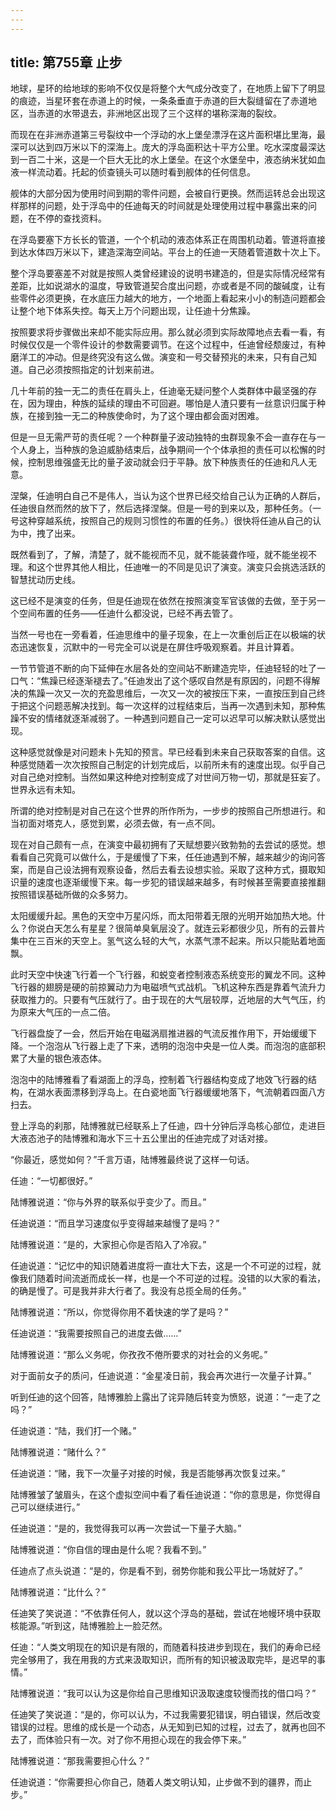 ```yaml
---
---
---
```

title: 第755章 止步
---



地球，星环的给地球的影响不仅仅是将整个大气成分改变了，在地质上留下了明显的痕迹，当星环套在赤道上的时候，一条条垂直于赤道的巨大裂缝留在了赤道地区，当赤道的水带退去，非洲地区出现了三个这样的堪称深海的裂纹。

而现在在非洲赤道第三号裂纹中一个浮动的水上堡垒漂浮在这片面积堪比里海，最深可以达到四万米以下的深海上。庞大的浮岛面积达十平方公里。吃水深度最深达到一百二十米，这是一个巨大无比的水上堡垒。在这个水堡垒中，液态纳米犹如血液一样流动着。托起的侦查镜头可以随时看到舰体的任何信息。

舰体的大部分因为使用时间到期的零件问题，会被自行更换。然而运转总会出现这样那样的问题，处于浮岛中的任迪每天的时间就是处理使用过程中暴露出来的问题，在不停的查找资料。

在浮岛要塞下方长长的管道，一个个机动的液态体系正在周围机动着。管道将直接到达水体四万米以下，建造深海空间站。平台上的任迪一天随着管道数十次上下。

整个浮岛要塞差不对就是按照人类曾经建设的说明书建造的，但是实际情况经常有差距，比如说湖水的温度，导致管道契合度出问题，亦或者是不同的酸碱度，让有些零件必须更换，在水底压力越大的地方，一个地面上看起来小小的制造问题都会让整个地下体系失控。每天上万个问题出现，让任迪十分焦躁。

按照要求将步骤做出来却不能实际应用。那么就必须到实际故障地点去看一看，有时候仅仅是一个零件设计的参数需要调节。在这个过程中，任迪曾经颓废过，有种磨洋工的冲动。但是终究没有这么做。演变和一号交替预兆的未来，只有自己知道。自己必须按照指定的计划来前进。

几十年前的独一无二的责任在肩头上，任迪毫无疑问整个人类群体中最坚强的存在，因为理由，种族的延续的理由不可回避。哪怕是人渣只要有一丝意识归属于种族，在接到独一无二的种族使命时，为了这个理由都会面对困难。

但是一旦无需严苛的责任呢？一个种群量子波动独特的虫群现象不会一直存在与一个人身上，当种族的急迫威胁结束后，战争期间一个个体承担的责任可以松懈的时候，控制思维强盛无比的量子波动就会归于平静。放下种族责任的任迪和凡人无意。

涅槃，任迪明白自己不是伟人，当认为这个世界已经交给自己认为正确的人群后，任迪很自然而然的放下了，然后选择涅槃。但是一号的到来以及，那种任务。（一号这种穿越系统，按照自己的规则习惯性的布置的任务。）很快将任迪从自己的认为中，拽了出来。

既然看到了，了解，清楚了，就不能视而不见，就不能装聋作哑，就不能坐视不理。和这个世界其他人相比，任迪唯一的不同是见识了演变。演变只会挑选活跃的智慧扰动历史线。

这已经不是演变的任务，但是任迪现在依然在按照演变军官该做的去做，至于另一个空间布置的任务——任迪什么都没说，已经不再去管了。

当然一号也在一旁看着，任迪思维中的量子现象，在上一次重创后正在以极端的状态迅速恢复，沉默中的一号完全可以说是在屏住呼吸观察着。并且计算着。

一节节管道不断的向下延伸在水层各处的空间站不断建造完毕，任迪轻轻的吐了一口气：“焦躁已经逐渐褪去了。”任迪发出了这个感叹自然是有原因的，问题不得解决的焦躁一次又一次的充盈思维后，一次又一次的被按压下来，一直按压到自己终于把这个问题恶解决找到。每一次这样的过程结束后，当再一次遇到未知，那种焦躁不安的情绪就逐渐减弱了。一种遇到问题自己一定可以迟早可以解决默认感觉出现。

这种感觉就像是对问题未卜先知的预言。早已经看到未来自己获取答案的自信。这种感觉随着一次次按照自己制定的计划完成后，以前所未有的速度出现。似乎自己对自己绝对控制。当然如果这种绝对控制变成了对世间万物一切，那就是狂妄了。世界永远有未知。

所谓的绝对控制是对自己在这个世界的所作所为，一步步的按照自己所想进行。和当初面对塔克人，感觉到累，必须去做，有一点不同。

现在对自己颇有一点，在演变中最初拥有了天赋想要兴致勃勃的去尝试的感觉。想看看自己究竟可以做什么，于是缓慢了下来，任任迪遇到不解，越来越少的询问答案，而是自己设法拥有观察设备，然后去看去设想实验。采取了这种方式，摄取知识量的速度也逐渐缓慢下来。每一步犯的错误越来越多，有时候甚至需要直接推翻按照错误基础所做的众多努力。

太阳缓缓升起。黑色的天空中万星闪烁，而太阳带着无限的光明开始加热大地。什么？你说白天怎么有星星？很简单臭氧层没了。就连云彩都很少见，所有的云普片集中在三百米的天空上。氢气这么轻的大气，水蒸气漂不起来。所以只能贴着地面飘。

此时天空中快速飞行着一个飞行器，和蜕变者控制液态系统变形的翼龙不同。这种飞行器的翅膀是硬的前掠翼动力为电磁喷气式战机。飞机这种东西是靠着气流升力获取推力的。只要有气压就行了。由于现在的大气层较厚，近地层的大气气压，约为原来大气压的一点二倍。

飞行器盘旋了一会，然后开始在电磁涡扇推进器的气流反推作用下，开始缓缓下降。一个泡泡从飞行器上走了下来，透明的泡泡中央是一位人类。而泡泡的底部积累了大量的银色液态体。

泡泡中的陆博雅看了看湖面上的浮岛，控制着飞行器结构变成了地效飞行器的结构，在湖水表面漂移到浮岛上。在白瓷地面飞行器缓缓地落下，气流朝着四面八方扫去。

登上浮岛的刹那，陆博雅就已经联系上了任迪，四十分钟后浮岛核心部位，走进巨大液态池子的陆博雅和海水下三十五公里出的任迪完成了对话对接。

“你最近，感觉如何？”千言万语，陆博雅最终说了这样一句话。

任迪：“一切都很好。”

陆博雅说道：“你与外界的联系似乎变少了。而且。”

任迪说道：“而且学习速度似乎变得越来越慢了是吗？”

陆博雅说道：“是的，大家担心你是否陷入了冷寂。”

任迪说道：“记忆中的知识随着进度将一直壮大下去，这是一个不可逆的过程，就像我们随着时间流逝而成长一样，也是一个不可逆的过程。没错的以大家的看法，的确是慢了。可是我并非大行者了。我没有总揽全局的任务。”

陆博雅说道：“所以，你觉得你用不着快速的学了是吗？”

任迪说道：“我需要按照自己的进度去做……”

陆博雅说道：“那么义务呢，你孜孜不倦所要求的对社会的义务呢。”

对于面前女子的质问，任迪说道：“金星凌日前，我会再次进行一次量子计算。”

听到任迪的这个回答，陆博雅脸上露出了诧异随后转变为愤怒，说道：“一走了之吗？”

任迪说道：“陆，我们打一个赌。”

陆博雅说道：“赌什么？”

任迪说道：“赌，我下一次量子对接的时候，我是否能够再次恢复过来。”

陆博雅皱了皱眉头，在这个虚拟空间中看了看任迪说道：“你的意思是，你觉得自己可以继续进行。”

任迪说道：“是的，我觉得我可以再一次尝试一下量子大脑。”

陆博雅说道：“你自信的理由是什么呢？我看不到。”

任迪点了点头说道：“是的，你是看不到，弱势你能和我公平比一场就好了。”

陆博雅说道：“比什么？”

任迪笑了笑说道：“不依靠任何人，就以这个浮岛的基础，尝试在地幔环境中获取核能源。”听到这，陆博雅脸上一脸茫然。

任迪：“人类文明现在的知识是有限的，而随着科技进步到现在，我们的寿命已经完全够用了，我在用我的方式来汲取知识，而所有的知识被汲取完毕，是迟早的事情。”

陆博雅说道：“我可以认为这是你给自己思维知识汲取速度较慢而找的借口吗？”

任迪笑了笑说道：“是的，你可以认为，不过我需要犯错误，明白错误，然后改变错误的过程。思维的成长是一个动态，从无知到已知的过程，过去了，就再也回不去了，而体验只有一次。对了你不用担心现在的我会停下来。”

陆博雅说道：“那我需要担心什么？”

任迪说道：“你需要担心你自己，随着人类文明认知，止步做不到的疆界，而止步。”